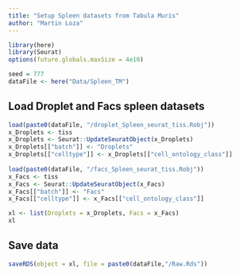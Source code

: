 ```yaml
---
title: "Setup Spleen datasets from Tabula Muris"
author: "Martin Loza"
---
```


```r
library(here)
library(Seurat)
options(future.globals.maxSize = 4e10)

seed = 777 
dataFile <- here("Data/Spleen_TM") 
```

## Load Droplet and Facs spleen datasets

```r
load(paste0(dataFile, "/droplet_Spleen_seurat_tiss.Robj"))
x_Droplets <- tiss
x_Droplets <- Seurat::UpdateSeuratObject(x_Droplets)
x_Droplets[["batch"]] <- "Droplets"
x_Droplets[["celltype"]] <- x_Droplets[["cell_ontology_class"]]
 
load(paste0(dataFile, "/facs_Spleen_seurat_tiss.Robj"))
x_Facs <- tiss
x_Facs <- Seurat::UpdateSeuratObject(x_Facs)
x_Facs[["batch"]] <- "Facs"
x_Facs[["celltype"]] <- x_Facs[["cell_ontology_class"]]

xl <- list(Droplets = x_Droplets, Facs = x_Facs)
xl
```

## Save data

```r
saveRDS(object = xl, file = paste0(dataFile,"/Raw.Rds"))
```

